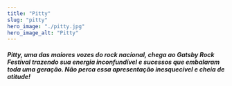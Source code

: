 ```yaml
---
title: "Pitty"
slug: "pitty"
hero_image: "./pitty.jpg"
hero_image_alt: "Pitty"
---
```


##### Pitty, uma das maiores vozes do rock nacional, chega ao Gatsby Rock Festival trazendo sua energia inconfundível e sucessos que embalaram toda uma geração. Não perca essa apresentação inesquecível e cheia de atitude!